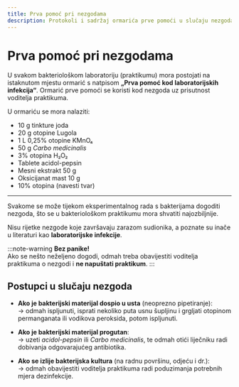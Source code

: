 ```yaml
---
title: Prva pomoć pri nezgodama
description: Protokoli i sadržaj ormarića prve pomoći u slučaju nezgoda u bakteriološkom praktikumu
---
```


# Prva pomoć pri nezgodama

U svakom bakteriološkom laboratoriju (praktikumu) mora postojati na istaknutom mjestu ormarić s natpisom **„Prva pomoć kod laboratorijskih infekcija“**. Ormarić prve pomoći se koristi kod nezgoda uz prisutnost voditelja praktikuma.

U ormariću se mora nalaziti:

- 10 g tinkture joda  
- 20 g otopine Lugola  
- 1 L 0,25% otopine KMnO₄  
- 50 g *Carbo medicinalis*  
- 3% otopina H₂O₂  
- Tablete acidol-pepsin  
- Mesni ekstrakt 50 g  
- Oksicijanat mast 10 g  
- 10% otopina (navesti tvar)

---

Svakome se može tijekom eksperimentalnog rada s bakterijama dogoditi nezgoda, što se u bakteriološkom praktikumu mora shvatiti najozbiljnije.

Nisu rijetke nezgode koje završavaju zarazom sudionika, a poznate su inače u literaturi kao **laboratorijske infekcije**.

:::note-warning
**Bez panike!**  
Ako se nešto neželjeno dogodi, odmah treba obavijestiti voditelja praktikuma o nezgodi i **ne napuštati praktikum**.
:::

## Postupci u slučaju nezgoda

- **Ako je bakterijski materijal dospio u usta** (neoprezno pipetiranje):  
  → odmah ispljunuti, isprati nekoliko puta usnu šupljinu i grgljati otopinom permanganata ili vodikova peroksida, potom ispljunuti.

- **Ako je bakterijski materijal progutan**:  
  → uzeti *acidol-pepsin* ili *Carbo medicinalis*, te odmah otići liječniku radi dobivanja odgovarajućeg antibiotika.

- **Ako se izlije bakterijska kultura** (na radnu površinu, odjeću i dr.):  
  → odmah obavijestiti voditelja praktikuma radi poduzimanja potrebnih mjera dezinfekcije.

